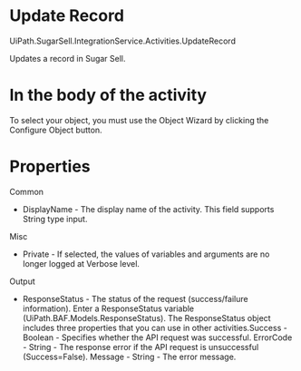 ﻿# Update Record

UiPath.SugarSell.IntegrationService.Activities.UpdateRecord

Updates a record in Sugar Sell.

# In the body of the activity

To select your object, you must use the Object Wizard by clicking the Configure Object button.

# Properties

Common

* DisplayName - The display name of the activity. This field supports String type input.

Misc

* Private - If selected, the values of variables and arguments are no longer logged at Verbose level.

Output

* ResponseStatus - The status of the request (success/failure information). Enter a ResponseStatus variable (UiPath.BAF.Models.ResponseStatus). The ResponseStatus object includes three properties that you can use in other activities.Success - Boolean - Specifies whether the API request was successful. ErrorCode - String - The response error if the API request is unsuccessful (Success=False). Message - String - The error message.
